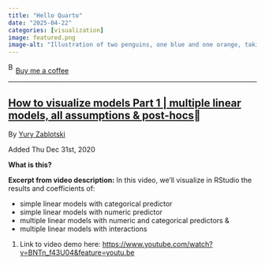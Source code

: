 ```yaml
---
title: "Hello Quarto"
date: "2025-04-22"
categories: [visualization]
image: featured.png
image-alt: "Illustration of two penguins, one blue and one orange, taking a selfie with a selfie stick. The moon in the background looks like the Quarto logo."
---
```



<link href="https://fonts.googleapis.com/css?family=Cookie" rel="stylesheet"><a class="bmc-button" target="_blank" href="https://www.buymeacoffee.com/JoscelinRocha">![Buy me a coffee](https://cdn.buymeacoffee.com/buttons/bmc-new-btn-logo.svg){alt="Buy me a coffee" width="15" height="21"}Buy me a coffee</a>

------------------------------------------------------------------------


## [How to visualize models Part 1 \| multiple linear models, all assumptions & post-hocs](https://www.youtube.com/watch?v=BNTn_f43U04&feature=youtu.be)💯

By [Yury Zablotski](https://www.youtube.com/watch?v=BNTn_f43U04&feature=youtu.be)

Added Thu Dec 31st, 2020

**What is this?**

**Excerpt from video description:** In this video, we'll visualize in RStudio the results and coefficients of:

-   simple linear models with categorical predictor
-   simple linear models with numeric predictor
-   multiple linear models with numeric and categorical predictors &
-   multiple linear models with interactions

1.  Link to video demo here: <https://www.youtube.com/watch?v=BNTn_f43U04&feature=youtu.be>